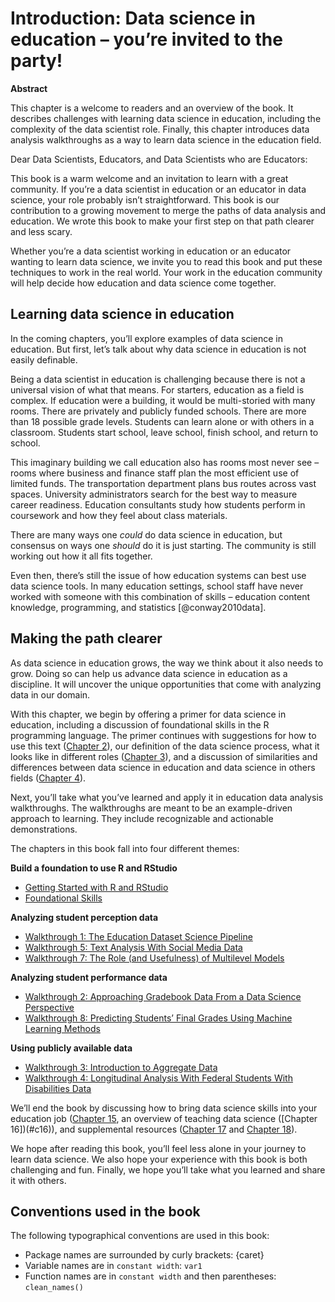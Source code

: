 # Introduction: Data science in education -- you're invited to the party! {#c01}

**Abstract**

This chapter is a welcome to readers and an overview of the book. It describes challenges with learning data science in education, including the complexity of the data scientist role. Finally, this chapter introduces data analysis walkthroughs as a way to learn data science in the education field.

Dear Data Scientists, Educators, and Data Scientists who are Educators: 

This book is a warm welcome and an invitation to learn with a great community. If you're a data scientist in education or an educator in data science, your role probably isn't straightforward. This book is our contribution to a growing movement to merge the paths of data analysis and education. We wrote this book to make your first step on that path clearer and less scary.

Whether you're a data scientist working in education or an educator wanting to learn data science, we invite you to read this book and put these techniques to work in the real world. Your work in the education community will help decide how education and data science come together.

## Learning data science in education

In the coming chapters, you'll explore examples of data science in education. But first, let's talk about why data science in education is not easily definable. 

Being a data scientist in education is challenging because there is not a universal vision of what that means. For starters, education as a field is complex. If education were a building, it would be multi-storied with many rooms. There are privately and publicly funded schools. There are more than 18 possible grade levels. Students can learn alone or with others in a classroom. Students start school, leave school, finish school, and return to school. 

This imaginary building we call education also has rooms most never see -- rooms where business and finance staff plan the most efficient use of limited funds. The transportation department plans bus routes across vast spaces. University administrators search for the best way to measure career readiness. Education consultants study how students perform in coursework and how they feel about class materials. 

There are many ways one *could* do data science in education, but consensus on ways one *should* do it is just starting. The community is still working out how it all fits together. 

Even then, there's still the issue of how education systems can best use data science tools. In many education settings, school staff have never worked with someone with this combination of skills -- education content knowledge, programming, and statistics [@conway2010data].

## Making the path clearer

As data science in education grows, the way we think about it also needs to grow. Doing so can help us advance data science in education as a discipline. It will uncover the unique opportunities that come with analyzing data in our domain.

With this chapter, we begin by offering a primer for data science in education, including a discussion of foundational skills in the R programming language. The primer continues with suggestions for how to use this text ([Chapter 2](#c02)), our definition of the data science process, what it looks like in different roles ([Chapter 3](#c03)), and a discussion of similarities and differences between data science in education and data science in others fields ([Chapter 4](#c04)).

Next, you'll take what you've learned and apply it in education data analysis walkthroughs. The walkthroughs are meant to be an example-driven approach to learning. They include recognizable and actionable demonstrations. 

The chapters in this book fall into four different themes:

**Build a foundation to use R and RStudio**

* [Getting Started with R and RStudio](#c05)
* [Foundational Skills](#c06)

**Analyzing student perception data**

* [Walkthrough 1: The Education Dataset Science Pipeline](#c07)
* [Walkthrough 5: Text Analysis With Social Media Data](#c16)
* [Walkthrough 7: The Role (and Usefulness) of Multilevel Models](#c13)

**Analyzing student performance data**

* [Walkthrough 2: Approaching Gradebook Data From a Data Science Perspective](#c08)
* [Walkthrough 8: Predicting Students' Final Grades Using Machine Learning Methods](#c14)

**Using publicly available data**

* [Walkthrough 3: Introduction to Aggregate Data](#c09)
* [Walkthrough 4: Longitudinal Analysis With Federal Students With Disabilities Data](#c10)

We'll end the book by discussing how to bring data science skills into your education job ([Chapter 15](#c15), an overview of teaching data science ([Chapter 16])(#c16)), and supplemental resources ([Chapter 17](#c17) and [Chapter 18](#c18)). 

We hope after reading this book, you'll feel less alone in your journey to learn data science. We also hope your experience with this book is both challenging and fun. Finally, we hope you'll take what you learned and share it with others.

## Conventions used in the book

The following typographical conventions are used in this book:

* Package names are surrounded by curly brackets: {caret}
* Variable names are in `constant width`: `var1`
* Function names are in `constant width` and then parentheses: `clean_names()`

